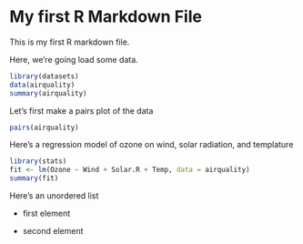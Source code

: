 My first R Markdown File
=========================

This is my first R markdown file.

Here, we're going load some data.

```r
library(datasets)
data(airquality)
summary(airquality)
```

Let's first make a pairs plot of the data

```r
pairs(airquality)
```

Here's a regression model of ozone on wind, solar radiation, and templature

```r
library(stats)
fit <- lm(Ozone ~ Wind + Solar.R + Temp, data = airquality)
summary(fit)
```


Here's an unordered list

* first element

* second element


